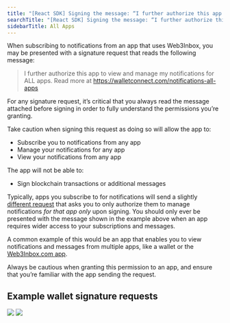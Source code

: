 ```yaml
---
title: "[React SDK] Signing the message: “I further authorize this app to view and manage my notifications for ALL apps”"
searchTitle: "[React SDK] Signing the message: “I further authorize this app to view and manage my notifications for ALL apps”"
sidebarTitle: All Apps
---
```


When subscribing to notifications from an app that uses Web3Inbox, you may be presented with a signature request that reads the following message:

> I further authorize this app to view and manage my notifications for ALL apps. Read more at https://walletconnect.com/notifications-all-apps

For any signature request, it’s critical that you always read the message attached before signing in order to fully understand the permissions you’re granting.

Take caution when signing this request as doing so will allow the app to:

- Subscribe you to notifications from any app
- Manage your notifications for any app
- View your notifications from any app

The app will not be able to:

- Sign blockchain transactions or additional messages

Typically, apps you subscribe to for notifications will send a slightly [different request](this-app) that asks you to only authorize them to manage notifications _for that app only_ upon signing. You should only ever be presented with the message shown in the example above when an app requires wider access to your subscriptions and messages.

A common example of this would be an app that enables you to view notifications and messages from multiple apps, like a wallet or the [Web3Inbox.com app](https://app.web3inbox.com).

Always be cautious when granting this permission to an app, and ensure that you’re familiar with the app sending the request.

## Example wallet signature requests

<div style={{ display: 'grid', gridTemplateColumns: '1fr 1fr', gridGap: 16 }}>
  <Frame>
    <img src="/images/assets/web3inbox/authorization-signatures/all-apps/sign-this-message.jpg" />
</Frame>
  <Frame>
    <img src="/images/assets/web3inbox/authorization-signatures/all-apps/message.jpg" />
</Frame>
</div>
